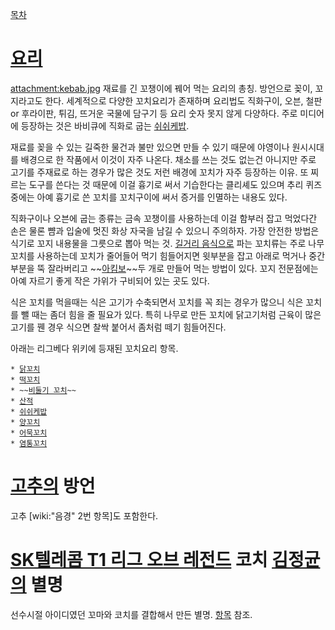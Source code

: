 [[목차]]

= [[요리]] = 
attachment:kebab.jpg
재료를 긴 꼬챙이에 꿰어 먹는 요리의 총칭. 방언으로 꽂이, 꼬지라고도 한다. 세계적으로 다양한 꼬치요리가 존재하며 요리법도 직화구이, 오븐, 철판 or 후라이판, 튀김, 뜨거운 국물에 담구기 등 요리 숫자 못지 않게 다양하다. 주로 미디어에 등장하는 것은 바비큐에 직화로 굽는 [[쉬쉬케밥]]. 

재료를 꽂을 수 있는 길죽한 물건과 불만 있으면 만들 수 있기 때문에 야영이나 원시시대를 배경으로 한 작품에서 이것이 자주 나온다. 채소를 쓰는 것도 없는건 아니지만 주로 고기를 주재료로 하는 경우가 많은 것도 저런 배경에 꼬치가 자주 등장하는 이유. 또 찌르는 도구를 쓴다는 것 때문에 이걸 흉기로 써서 기습한다는 클리셰도 있으며 추리 퀴즈중에는 아예 흉기로 쓴 꼬치를 꼬치구이에 써서 증거를 인멸하는 내용도 있다.

직화구이나 오븐에 굽는 종류는 금속 꼬챙이를 사용하는데 이걸 함부러 잡고 먹었다간 손은 물론 뺨과 입술에 멋진 화상 자국을 남길 수 있으니 주의하자. 가장 안전한 방법은 식기로 꼬지 내용물을 그릇으로 뽑아 먹는 것. [[길거리 음식]]으로 파는 꼬치류는 주로 나무 꼬치를 사용하는데 꼬치가 줄어들어 먹기 힘들어지면 윗부분을 잡고 아래로 먹거나 중간 부분을 뚝 잘라버리고 ~~[[아킴보]]~~두 개로 만들어 먹는 방법이 있다. 꼬지 전문점에는 아예 자르기 좋게 작은 가위가 구비되어 있는 곳도 있다. 

식은 꼬치를 먹을때는 식은 고기가 수축되면서 꼬치를 꼭 죄는 경우가 많으니 식은 꼬치를 뺄 때는 좀더 힘을 줄 필요가 있다. 특히 나무로 만든 꼬치에 닭고기처럼 근육이 많은 고기를 꿴 경우 식으면 찰싹 붙어서 좀처럼 떼기 힘들어진다.

아래는 리그베다 위키에 등재된 꼬치요리 항목.

 * [[닭꼬치]]
 * [[떡꼬치]]
 * ~~[[비둘기 꼬치]]~~
 * [[산적]]
 * [[쉬쉬케밥]]
 * [[양꼬치]]
 * [[어묵꼬치]]
 * [[염통꼬치]]

= [[고추]]의 방언 =
고추 [wiki:"음경" 2번 항목]도 포함한다.

= [[SKT T1/리그 오브 레전드|SK텔레콤 T1 리그 오브 레전드]] 코치 [[김정균]]의 별명 =
선수시절 아이디였던 꼬마와 코치를 결합해서 만든 별명. [[김정균|항목]] 참조.
